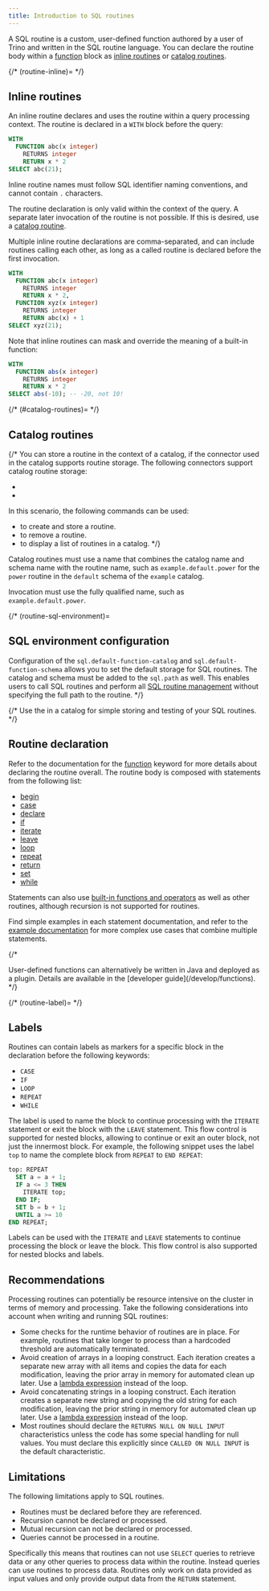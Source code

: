 ```yaml
---
title: Introduction to SQL routines
---
```


A SQL routine is a custom, user-defined function authored by a user of Trino and
written in the SQL routine language. You can declare the routine body within a
[function](/sql/routines/function) block as [inline routines](#inline-routines) or [catalog
routines](#catalog-routines).

{/* (routine-inline)= */}
## Inline routines

An inline routine declares and uses the routine within a query processing
context. The routine is declared in a `WITH` block before the query:

```sql
WITH
  FUNCTION abc(x integer)
    RETURNS integer
    RETURN x * 2
SELECT abc(21);
```

Inline routine names must follow SQL identifier naming conventions, and cannot
contain `.` characters.

The routine declaration is only valid within the context of the query. A
separate later invocation of the routine is not possible. If this is desired,
use a [catalog routine](#catalog-routines).

Multiple inline routine declarations are comma-separated, and can include
routines calling each other, as long as a called routine is declared before
the first invocation.

```sql
WITH
  FUNCTION abc(x integer)
    RETURNS integer
    RETURN x * 2,
  FUNCTION xyz(x integer)
    RETURNS integer
    RETURN abc(x) + 1
SELECT xyz(21);
```

Note that inline routines can mask and override the meaning of a built-in function:

```sql
WITH
  FUNCTION abs(x integer)
    RETURNS integer
    RETURN x * 2
SELECT abs(-10); -- -20, not 10!
```

{/* (#catalog-routines)= */}
## Catalog routines

{/* You can store a routine in the context of a catalog, if the connector used in
the catalog supports routine storage. The following connectors support catalog
routine storage:

* [](/connector/hive)
* [](/connector/memory)

In this scenario, the following commands can be used:

* [](/sql/create-function) to create and store a routine.
* [](/sql/drop-function) to remove a routine.
* [](/sql/show-functions) to display a list of routines in a catalog. */}

Catalog routines must use a name that combines the catalog name and schema name
with the routine name, such as `example.default.power` for the `power` routine
in the `default` schema of the `example` catalog.

Invocation must use the fully qualified name, such as `example.default.power`.

{/* (routine-sql-environment)=
## SQL environment configuration

Configuration of the `sql.default-function-catalog` and
`sql.default-function-schema` [](/admin/properties-sql-environment) allows you
to set the default storage for SQL routines. The catalog and schema must be
added to the `sql.path` as well. This enables users to call SQL routines and
perform all [SQL routine management](sql-routine-management) without specifying
the full path to the routine. */}

{/* <Note>
Use the [](/connector/memory) in a catalog for simple storing and
testing of your SQL routines.
</Note> */}

## Routine declaration

Refer to the documentation for the [function](/sql/routines/function) keyword for more
details about declaring the routine overall. The routine body is composed with
statements from the following list:

* [begin](/sql/routines/begin)
* [case](/sql/routines/case)
* [declare](/sql/routines/declare)
* [if](/sql/routines/if)
* [iterate](/sql/routines/iterate)
* [leave](/sql/routines/leave)
* [loop](/sql/routines/loop)
* [repeat](/sql/routines/repeat)
* [return](/sql/routines/return)
* [set](/sql/routines/set)
* [while](/sql/routines/while)

Statements can also use [built-in functions and operators](/sql/functions/list) as well
as other routines, although recursion is not supported for routines.

Find simple examples in each statement documentation, and refer to the [example
documentation](/sql/routines/examples) for more complex use cases that combine
multiple statements.

{/* 

<Note>
User-defined functions can alternatively be written in Java and deployed as a
plugin. Details are available in the [developer guide](/develop/functions).
</Note> */}

{/* (routine-label)= */}
## Labels

Routines can contain labels as markers for a specific block in the declaration
before the following keywords:

* `CASE`
* `IF`
* `LOOP`
* `REPEAT`
* `WHILE`

The label is used to name the block to continue processing with the `ITERATE`
statement or exit the block with the `LEAVE` statement. This flow control is
supported for nested blocks, allowing to continue or exit an outer block, not
just the innermost block. For example, the following snippet uses the label
`top` to name the complete block from `REPEAT` to `END REPEAT`:

```sql
top: REPEAT
  SET a = a + 1;
  IF a <= 3 THEN
    ITERATE top;
  END IF;
  SET b = b + 1;
  UNTIL a >= 10
END REPEAT;
```

Labels can be used with the `ITERATE` and `LEAVE` statements to continue
processing the block or leave the block. This flow control is also supported for
nested blocks and labels.

## Recommendations

Processing routines can potentially be resource intensive on the cluster in
terms of memory and processing. Take the following considerations into account
when writing and running SQL routines:

* Some checks for the runtime behavior of routines are in place. For example,
  routines that take longer to process than a hardcoded threshold are
  automatically terminated.
* Avoid creation of arrays in a looping construct. Each iteration creates a
  separate new array with all items and copies the data for each modification,
  leaving the prior array in memory for automated clean up later. Use a [lambda
  expression](/sql/functions/lambda) instead of the loop.
* Avoid concatenating strings in a looping construct. Each iteration creates a
  separate new string and copying the old string for each modification, leaving
  the prior string in memory for automated clean up later. Use a [lambda
  expression](/sql/functions/lambda) instead of the loop.
* Most routines should declare the `RETURNS NULL ON NULL INPUT` characteristics
  unless the code has some special handling for null values. You must declare
  this explicitly since `CALLED ON NULL INPUT` is the default characteristic.

## Limitations

The following limitations apply to SQL routines.

* Routines must be declared before they are referenced.
* Recursion cannot be declared or processed.
* Mutual recursion can not be declared or processed.
* Queries cannot be processed in a routine.

Specifically this means that routines can not use `SELECT` queries to retrieve
data or any other queries to process data within the routine. Instead queries
can use routines to process data. Routines only work on data provided as input
values and only provide output data from the `RETURN` statement.
